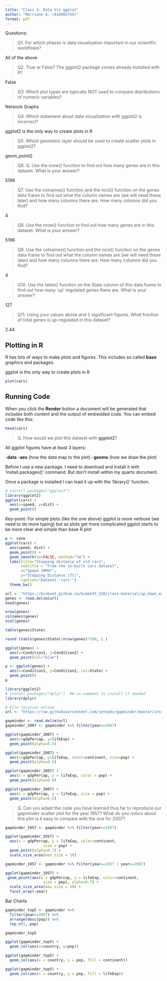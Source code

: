 ```yaml
---
title: "Class 5: Data Viz ggplot"
author: "Marriane A. (A16902759)"
format: pdf
---
```

Questions: 

> Q1. For which phases is data visualization important in our scientific workflows?

All of the above 

> Q2. True or False? The ggplot2 package comes already installed with R?

False 

> Q3. Which plot types are typically NOT used to compare distributions of numeric variables?

Network Graphs 

> Q4. Which statement about data visualization with ggplot2 is incorrect?

ggplot2 is the only way to create plots in R

> Q5. Which geometric layer should be used to create scatter plots in ggplot2?

geom_point()

> Q6. Q. Use the nrow() function to find out how many genes are in this dataset. What is your answer? 

5196

> Q7. Use the colnames() function and the ncol() function on the genes data frame to find out what the column names are (we will need these later) and how many columns there are. How many columns did you find? 

4

> Q8. Use the nrow() function to find out how many genes are in this dataset. What is your answer? 

5196

> Q9. Use the colnames() function and the ncol() function on the genes data frame to find out what the column names are (we will need these later) and how many columns there are. How many columns did you find? 

4
 
> Q10. Use the table() function on the State column of this data.frame to find out how many ‘up’ regulated genes there are. What is your answer? 

127

> Q11. Using your values above and 2 significant figures. What fraction of total genes is up-regulated in this dataset? 

2.44



## Plotting in R

R has lots of ways to make plots and figures. This includes so called **base** graphics and packages. 

ggplot is the only way to create plots in R 

```r
plot(cars)
```
## Running Code

When you click the **Render** button a document will be generated that includes both content and the output of embedded code. You can embed code like this:

```r
head(cars)
```

> Q. How would we plot this dataset with **ggplot2**?

All ggplot figures have at least 3 layers:

-**data** 
-**aes** (how the data map to the plot)
-**geoms** (how we draw the plot)

Before I use a new package. I need to download and install it with 'install.packages()' command. But don't install within my quarto document. 

Once a package is installed I can load it up with the 'library()' function. 

```r
# install.packages("ggplot2")
library(ggplot2)
ggplot(cars) +
  aes(x=speed, y=dist) +
  geom_point()
```

Key-point: For simple plots (like the one above) ggplot is more verbose (we need to do more typing) but as plots get more complicated ggplot starts to be more clear and simple than base R plot 

```r
p <- save 
ggplot(cars) +
  aes(speed, dist) + 
  geom_point() +
  geom_smooth(se=FALSE, method="lm") + 
  labs(title="Stopping distance of old cars",
       subtitle = "From the in-built cars dataset",
       x="Speed (MPH)",
       y="Stopping Distance (ft)", 
       caption="Dataset:'cars'")
  theme_bw()
```

```r
url <- "https://bioboot.github.io/bimm143_S20/class-material/up_down_expression.txt"
genes <- read.delim(url)
head(genes)
```
```r
nrow(genes)
colnames(genes)
ncol(genes)
```
```r
table(genes$State)

round (table(genes$State)/nrow(genes)*100, 2 )
```

```r
ggplot(genes) +
  aes(x=Condition1, y=Condition2) +
  geom_point(col="blue")
```
```r
p <- ggplot(genes) +
  aes(x=Condition1, y=Condition2, col=State) +
  geom_point()
p
```

```r
library(ggplot2)
# install.packages("dplyr")  ## un-comment to install if needed
library(dplyr)

# File location online
url <- "https://raw.githubusercontent.com/jennybc/gapminder/master/inst/extdata/gapminder.tsv"

gapminder <- read.delim(url)
gapminder_2007 <- gapminder %>% filter(year==2007)

ggplot(gapminder_2007) +
  aes(x=gdpPercap, y=lifeExp) +
  geom_point(alpha=0.5)
```
```r
ggplot(gapminder_2007) +
  aes(x=gdpPercap, y=lifeExp, color=continent, size=pop) +
  geom_point(alpha=0.5)
```
```r
ggplot(gapminder_2007) + 
  aes(x = gdpPercap, y = lifeExp, color = pop) +
  geom_point(alpha=0.8)
```
```r
ggplot(gapminder_2007) + 
  aes(x = gdpPercap, y = lifeExp, size = pop) +
  geom_point(alpha=0.5)
```
> Q. Can you adapt the code you have learned thus far to reproduce our gapminder scatter plot for the year 1957? What do you notice about this plot is it easy to compare with the one for 2007?

```r
gapminder_1957 <- gapminder %>% filter(year==1957)

ggplot(gapminder_1957) + 
  aes(x = gdpPercap, y = lifeExp, color=continent,
                 size = pop) +
  geom_point(alpha=0.7) + 
  scale_size_area(max_size = 10) 
```
```r
gapminder_1957 <- gapminder %>% filter(year==1957 | year==2007)

ggplot(gapminder_1957) + 
 geom_point(aes(x = gdpPercap, y = lifeExp, color=continent,
                 size = pop), alpha=0.7) + 
  scale_size_area(max_size = 10) +
  facet_wrap(~year)
```

Bar Charts 

```r
gapminder_top5 <- gapminder %>% 
  filter(year==2007) %>% 
  arrange(desc(pop)) %>% 
  top_n(5, pop)

gapminder_top5
```
```r
ggplot(gapminder_top5) + 
  geom_col(aes(x=country, y=pop))
```
```r
ggplot(gapminder_top5) + 
  geom_col(aes(x = country, y = pop, fill = continent))
```
```r
ggplot(gapminder_top5) + 
  geom_col(aes(x = country, y = pop, fill = lifeExp))
```







